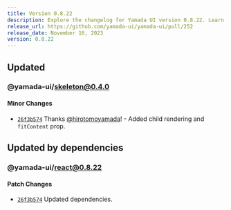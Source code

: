 ```yaml
---
title: Version 0.8.22
description: Explore the changelog for Yamada UI version 0.8.22. Learn about the latest features, bug fixes, and improvements.
release_url: https://github.com/yamada-ui/yamada-ui/pull/252
release_date: November 16, 2023
version: 0.8.22
---
```


## Updated

### @yamada-ui/skeleton@0.4.0

#### Minor Changes

- [`26f3b574`](https://github.com/hirotomoyamada/yamada-ui/commit/26f3b574ba4556990d11ef9b44141cfb0196ad7e) Thanks [@hirotomoyamada](https://github.com/hirotomoyamada)! - Added child rendering and `fitContent` prop.

## Updated by dependencies

### @yamada-ui/react@0.8.22

#### Patch Changes

- [`26f3b574`](https://github.com/hirotomoyamada/yamada-ui/commit/26f3b574ba4556990d11ef9b44141cfb0196ad7e) Updated dependencies.
